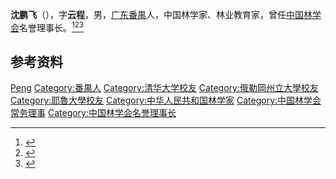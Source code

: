 '''沈鹏飞'''（{{bd|1893年|7月5日|1983年|1月6日|}}），字'''云程'''，男，[[广东|广东]][[番禺县|番禺]]人，中国林学家、林业教育家，曾任[[中国林学会|中国林学会]]名誉理事长。<ref>{{Cite book|title=20世纪中华人物名字号辞典|author=周家珍编著|publisher=法律出版社|year=2000|isbn=9787503628320|location=北京|pages=}}</ref><ref>{{Cite book|title=中国近现代人物别名词典|author=徐为民编|publisher=沈阳出版社|year=1993|isbn=|location=沈阳|pages=}}</ref><ref>{{Cite book|title=中国抗日战争大辞典|author=刘建业主编; 李良志, 陈之中副主编|publisher=北京燕山出版社|year=1997|isbn=|location=北京|pages=}}</ref>

== 参考资料 ==
{{reflist}}

{{中国人物小作品}}
{{Navboxes
| title  = 沈鹏飞在[[中国林学会|中国林学会]]的职务
| list1  =
{{中国林学会第一届理事会}}
{{中国林学会第二届理事会}}
{{中国林学会第三届理事会}}
{{中国林学会第四届理事会}}
}}

{{Authority control}}
{{DEFAULTSORT:Shen沈}}
[[Category:沈姓|Peng]]
[[Category:番禺人|Category:番禺人]]
[[Category:清华大学校友|Category:清华大学校友]]
[[Category:俄勒岡州立大學校友|Category:俄勒岡州立大學校友]]
[[Category:耶魯大學校友|Category:耶魯大學校友]]
[[Category:中华人民共和国林学家|Category:中华人民共和国林学家]]
[[Category:中国林学会常务理事|Category:中国林学会常务理事]]
[[Category:中国林学会名誉理事长|Category:中国林学会名誉理事长]]